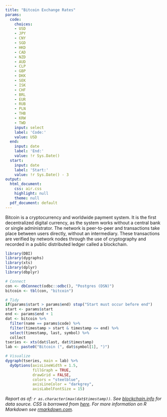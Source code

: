 ```yaml
---
title: "Bitcoin Exchange Rates"
params:
  code:
    choices:
    - USD
    - JPY
    - CNY
    - SGD
    - HKD
    - CAD
    - NZD
    - AUD
    - CLP
    - GBP
    - DKK
    - SEK
    - ISK
    - CHF
    - BRL
    - EUR
    - RUB
    - PLN
    - THB
    - KRW
    - TWD
    input: select
    label: 'Code:'
    value: USD
  end:
    input: date
    label: 'End:'
    value: !r Sys.Date()
  start:
    input: date
    label: 'Start:'
    value: !r Sys.Date() - 3
output:
  html_document:
    css: air.css
    highlight: null
    theme: null
  pdf_document: default
---
```


Bitcoin is a cryptocurrency and worldwide payment system. It is the first decentralized digital currency, as the system works without a central bank or single administrator. The network is peer-to-peer and transactions take place between users directly, without an intermediary. These transactions are verified by network nodes through the use of cryptography and recorded in a public distributed ledger called a blockchain.

```r
library(DBI)
library(dygraphs)
library(xts)
library(dplyr)
library(dbplyr)

# Connect
con <- dbConnect(odbc::odbc(), "Postgres (DSN)")
bitcoin <- tbl(con, "bitcoin")

# Tidy
if(params$start > params$end) stop("Start must occur before end")
start <- params$start
end <- params$end + 1
dat <- bitcoin %>%
  filter(name == params$code) %>%
  filter(timestamp > start & timestamp <= end) %>%
  select(timestamp, last, symbol) %>%
  collect
tseries <- xts(dat$last, dat$timestamp)
lab <- paste0("Bitcoin (", dat$symbol[1], ")")

# Visualize
dygraph(tseries, main = lab) %>%
  dyOptions(axisLineWidth = 1.5, 
            fillGraph = TRUE, 
            drawGrid = FALSE, 
            colors = "steelblue", 
            axisLineColor = "darkgrey", 
            axisLabelFontSize = 15)
```  

*Report as of: `r as.character(max(dat$timestamp))`. See [blockchain.info](https://blockchain.info/api/exchange_rates_api) for data source. CSS is borrowed from [here](http://markdowncss.github.io/modest/). For more information on R Markdown see [rmarkdown.com](http://rmarkdown.rstudio.com/).*
